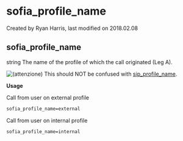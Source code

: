 
# sofia_profile_name 

 Created by  Ryan Harris, last modified on 2018.02.08

## sofia_profile_name

string The name of the profile of which the call originated (Leg A).

![(attenzione)](/images/icons/emoticons/warning.svg) This should NOT be confused with [sip\_profile\_name](../FreeSWITCH-Explained/Dialplan/Variables-Master-List_16352570.mdx#voicemail_profile_name).

**Usage**

Call from user on external profile

```xml
sofia_profile_name=external
```

Call from user on internal profile

```xml
sofia_profile_name=internal
```



